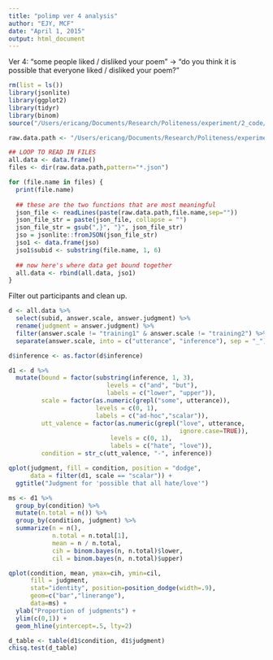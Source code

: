 ```yaml
---
title: "polimp ver 4 analysis"
author: "EJY, MCF"
date: "April 1, 2015"
output: html_document
---
```


Ver 4: "some people liked / disliked your poem" -> "do you think it is possible that everyone liked / disliked your poem?"

```r
rm(list = ls())
library(jsonlite)
library(ggplot2)
library(tidyr)
library(binom)
source("/Users/ericang/Documents/Research/Politeness/experiment/2_code/data_analysis/helper/useful.R")

raw.data.path <- "/Users/ericang/Documents/Research/Politeness/experiment/2_code/production-results/"

## LOOP TO READ IN FILES
all.data <- data.frame()
files <- dir(raw.data.path,pattern="*.json")

for (file.name in files) {
  print(file.name)
  
  ## these are the two functions that are most meaningful
  json_file <- readLines(paste(raw.data.path,file.name,sep=""))
  json_file_str = paste(json_file, collapse = "")
  json_file_str = gsub(",}", "}", json_file_str)
  jso = jsonlite::fromJSON(json_file_str)
  jso1 <- data.frame(jso)
  jso1$subid <- substring(file.name, 1, 6)
  
  ## now here's where data get bound together
  all.data <- rbind(all.data, jso1)
}
```

Filter out participants and clean up.

```r
d <- all.data %>%
  select(subid, answer.scale, answer.judgment) %>%
  rename(judgment = answer.judgment) %>%
  filter(answer.scale != "training1" & answer.scale != "training2") %>%
  separate(answer.scale, into = c("utterance", "inference"), sep = "_") 

d$inference <- as.factor(d$inference)

d1 <- d %>%
  mutate(bound = factor(substring(inference, 1, 3),
                           levels = c("and", "but"),
                           labels = c("lower", "upper")),
         scale = factor(as.numeric(grepl("some", utterance)), 
                        levels = c(0, 1), 
                        labels = c("ad-hoc","scalar")),
         utt_valence = factor(as.numeric(grepl("love", utterance, 
                                               ignore.case=TRUE)), 
                            levels = c(0, 1), 
                            labels = c("hate", "love")),
         condition = str_c(utt_valence, "-", inference))

qplot(judgment, fill = condition, position = "dodge", 
      data = filter(d1, scale == "scalar")) +
  ggtitle("Judgment for 'possible that all hate/love'")
```

```r
ms <- d1 %>%
  group_by(condition) %>%
  mutate(n.total = n()) %>%
  group_by(condition, judgment) %>%
  summarize(n = n(),
            n.total = n.total[1],
            mean = n / n.total,
            cih = binom.bayes(n, n.total)$lower,
            cil = binom.bayes(n, n.total)$upper)

qplot(condition, mean, ymax=cih, ymin=cil, 
      fill = judgment, 
      stat="identity", position=position_dodge(width=.9),
      geom=c("bar","linerange"),
      data=ms) + 
  ylab("Proportion of judgments") + 
  ylim(c(0,1)) + 
  geom_hline(yintercept=.5, lty=2)
```

```r
d_table <- table(d1$condition, d1$judgment)
chisq.test(d_table)
```